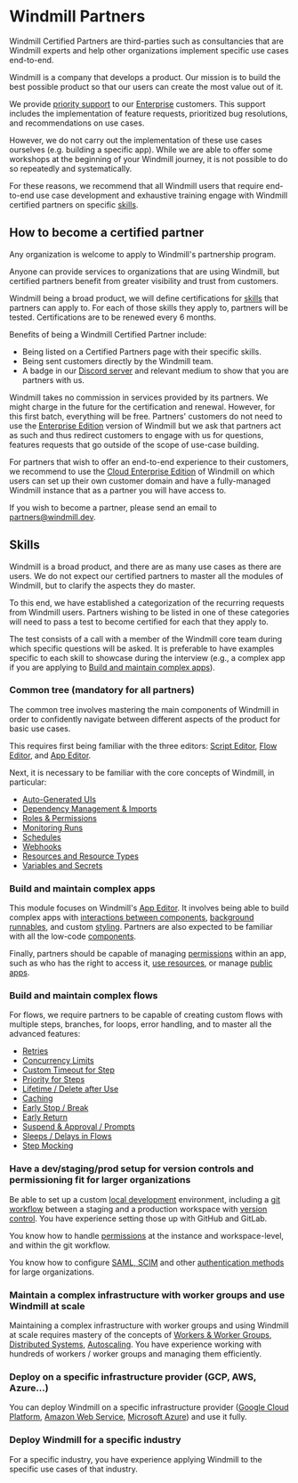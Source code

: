 
# Windmill Partners

Windmill Certified Partners are third-parties such as consultancies that are Windmill experts and help other organizations implement specific use cases end-to-end.

Windmill is a company that develops a product. Our mission is to build the best possible product so that our users can create the most value out of it.

We provide [priority support](../12_support_and_sla/index.mdx) to our [Enterprise](/pricing) customers. This support includes the implementation of feature requests, prioritized bug resolutions, and recommendations on use cases.

However, we do not carry out the implementation of these use cases ourselves (e.g. building a specific app). While we are able to offer some workshops at the beginning of your Windmill journey, it is not possible to do so repeatedly and systematically.

For these reasons, we recommend that all Windmill users that require end-to-end use case development and exhaustive training engage with Windmill certified partners on specific [skills](#skills).

## How to become a certified partner

Any organization is welcome to apply to Windmill's partnership program.

Anyone can provide services to organizations that are using Windmill, but certified partners benefit from greater visibility and trust from customers.

Windmill being a broad product, we will define certifications for [skills](#skills) that partners can apply to. For each of those skills they apply to, partners will be tested.
Certifications are to be renewed every 6 months.

Benefits of being a Windmill Certified Partner include:
- Being listed on a Certified Partners page with their specific skills.
- Being sent customers directly by the Windmill team.
- A badge in our [Discord server](https://discord.com/invite/V7PM2YHsPB) and relevant medium to show that you are partners with us.

Windmill takes no commission in services provided by its partners. We might charge in the future for the certification and renewal. However, for this first batch, everything will be free. Partners' customers do not need to use the [Enterprise Edition](/pricing) version of Windmill but we ask that partners act as such and thus redirect customers to engage with us for questions, features requests that go outside of the scope of use-case building.

For partners that wish to offer an end-to-end experience to their customers, we recommend to use the [Cloud Enterprise Edition](/pricing) of Windmill on which users can set up their own customer domain and have a fully-managed Windmill instance that as a partner you will have access to.

If you wish to become a partner, please send an email to [partners@windmill.dev](mailto:partners@windmill.dev).

## Skills

Windmill is a broad product, and there are as many use cases as there are users. We do not expect our certified partners to master all the modules of Windmill, but to clarify the aspects they do master.

To this end, we have established a categorization of the recurring requests from Windmill users. Partners wishing to be listed in one of these categories will need to pass a test to become certified for each that they apply to.

The test consists of a call with a member of the Windmill core team during which specific questions will be asked. It is preferable to have examples specific to each skill to showcase during the interview (e.g., a complex app if you are applying to [Build and maintain complex apps](#build-and-maintain-complex-apps)).

### Common tree (mandatory for all partners)

The common tree involves mastering the main components of Windmill in order to confidently navigate between different aspects of the product for basic use cases.

This requires first being familiar with the three editors: [Script Editor](../../script_editor/index.mdx), [Flow Editor](../../flows/1_flow_editor.mdx), and [App Editor](../../apps/0_app_editor/index.mdx).

Next, it is necessary to be familiar with the core concepts of Windmill, in particular:
- [Auto-Generated UIs](../../core_concepts/6_auto_generated_uis/index.mdx)
- [Dependency Management & Imports](../../advanced/6_imports/index.mdx)
- [Roles & Permissions](../../core_concepts/16_roles_and_permissions/index.mdx)
- [Monitoring Runs](../../core_concepts/5_monitor_past_and_future_runs/index.mdx)
- [Schedules](../../core_concepts/1_scheduling/index.mdx)
- [Webhooks](../../core_concepts/4_webhooks/index.mdx)
- [Resources and Resource Types](../../core_concepts/3_resources_and_types/index.mdx)
- [Variables and Secrets](../../core_concepts/2_variables_and_secrets/index.mdx)


### Build and maintain complex apps

This module focuses on Windmill's [App Editor](../../apps/0_app_editor/index.mdx). It involves being able to build complex apps with [interactions between components](../../apps/2_connecting_components/index.mdx), [background runnables](../../apps/3_app-runnable-panel.mdx#background-runnables), and custom [styling](../../apps/4_app_configuration_settings/4_app_styling.mdx). Partners are also expected to be familiar with all the low-code [components](../../apps/4_app_configuration_settings/1_app_component_library.mdx).

Finally, partners should be capable of managing [permissions](../../core_concepts/16_roles_and_permissions/index.mdx) within an app, such as who has the right to access it, [use resources](../../apps/3_app-runnable-panel.mdx#static-resource-select-only--resources-from-users-allowed), or manage [public apps](../../apps/8_public_apps.mdx).

### Build and maintain complex flows

For flows, we require partners to be capable of creating custom flows with multiple steps, branches, for loops, error handling, and to master all the advanced features:
- [Retries](../../flows/14_retries.md)
- [Concurrency Limits](../../flows/6_concurrency_limit.mdx)
- [Custom Timeout for Step](../../flows/9_custom_timeout.md)
- [Priority for Steps](../../flows/20_priority.md)
- [Lifetime / Delete after Use](../../flows/21_lifetime.md)
- [Caching](../../flows/4_cache.mdx)
- [Early Stop / Break](../../flows/2_early_stop.md)
- [Early Return](../../flows/19_early_return.mdx)
- [Suspend & Approval / Prompts](../../flows/11_flow_approval.mdx)
- [Sleeps / Delays in Flows](../../flows/15_sleep.md)
- [Step Mocking](../../flows/5_step_mocking.md)

### Have a dev/staging/prod setup for version controls and permissioning fit for larger organizations

Be able to set up a custom [local development](../../advanced/4_local_development/index.mdx) environment, including a [git workflow](../../advanced/9_deploy_gh_gl/index.md) between a staging and a production workspace with [version control](../../advanced/13_version_control/index.mdx).
You have experience setting those up with GitHub and GitLab.

You know how to handle [permissions](../../core_concepts/16_roles_and_permissions/index.mdx) at the instance and workspace-level, and within the git workflow.

You know how to configure [SAML, SCIM](../14_saml_and_scim/index.md) and other [authentication methods](../../core_concepts/15_authentification/index.mdx) for large organizations.

### Maintain a complex infrastructure with worker groups and use Windmill at scale

Maintaining a complex infrastructure with worker groups and using Windmill at scale requires mastery of the concepts of [Workers & Worker Groups](../../core_concepts/9_worker_groups/index.mdx), [Distributed Systems](https://en.wikipedia.org/wiki/Distributed_computing), [Autoscaling](https://en.wikipedia.org/wiki/Autoscaling).
You have experience working with hundreds of workers / worker groups and managing them efficiently.

### Deploy on a specific infrastructure provider (GCP, AWS, Azure...)

You can deploy Windmill on a specific infrastructure provider ([Google Cloud Platform](https://cloud.google.com/), [Amazon Web Service](https://aws.amazon.com/), [Microsoft Azure](https://azure.microsoft.com/en-us)) and use it fully.

### Deploy Windmill for a specific industry

For a specific industry, you have experience applying Windmill to the specific use cases of that industry.